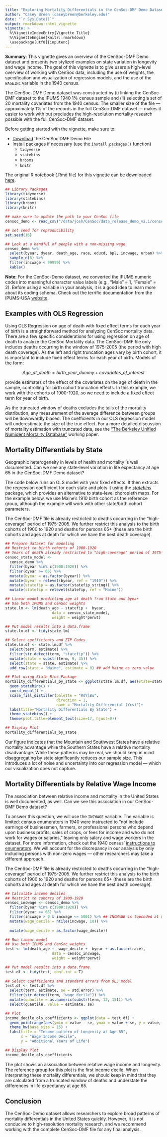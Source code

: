```yaml
---
title: "Exploring Mortality Differentials in the CenSoc-DMF Demo Dataset"
author: "Casey Breen (caseybreen@berkeley.edu)"
date: "`r Sys.Date()`"
output: rmarkdown::html_vignette
vignette: >
  %\VignetteIndexEntry{Vignette Title}
  %\VignetteEngine{knitr::rmarkdown}
  \usepackage[utf8]{inputenc}
---
```


**Summary**: This vignette gives an overview of the CenSoc-DMF Demo dataset and presents two stylized examples on state variation in longevity and wage income. The goal of this vignette is to give users a high-level overview of working with CenSoc data, including the use of weights, the specification and visualization of regression models, and the use of the `WAGEINC` variable in the 1940 census. 

The CenSoc-DMF Demo dataset was constructed by (i) linking the CenSoc-DMF dataset to the IPUMS 1940 1% census sample and (ii) selecting a set of 20 mortality covariates from the 1940 census. The smaller size of the file — approximately 1% of the records in the full CenSoc-DMF dataset — makes it easier to work with but precludes the high-resolution mortality research possible with the full CenSoc-DMF dataset. 

Before getting started with the vignette, make sure to: 

- [Download](https://censoc-download.demog.berkeley.edu/) the CenSoc DMF Demo File 
- Install packages if necessary (use the `install.packages()` function)
    - `tidyverse`
    - `statebins`
    - `brooms`
    - `knitr`
    
The original R notebook (.Rmd file) for this vignette can be downloaded [here](https://github.com/caseybreen/censocdev/tree/master/vignettes/website_vignettes). 

```r
## Library Packages
library(tidyverse)
library(statebins)
library(broom)
library(knitr)

## make sure to update the path to your CenSoc file
censoc_demo <- read_csv("/data/josh/CenSoc/data_release_demo_v2.1/censoc_dmf_demo_v2.1.csv")

## set seed for reproducibility 
set.seed(16)

## Look at a handful of people with a non-missing wage
censoc_demo %>% 
  select(byear, dyear, death_age, race, educd, bpl, incwage, urban) %>% 
  sample_n(6) %>% 
  filter(incwage < 99999) %>% 
  kable()
```

**Note**: For the CenSoc-Demo dataset, we converted the IPUMS numeric codes into meaningful character value labels (e.g., “Male” = 1, “Female” = 2). Before using a variable in your analysis, it is a good idea to learn more about its coding schema. Check out the terrific documentation from the IPUMS-USA [website](https://usa.ipums.org/usa/).  

## Examples with OLS Regression

Using OLS Regression on age of death with fixed effect terms for each year of birth is a straightforward method for analyzing CenSoc mortality data. There are a few specific considerations for using regression on age of death to analyze the CenSoc Mortality data. The CenSoc-DMF file only includes deaths occurring in the window of 1975-2005 (the period with high death coverage). As the left and right truncation ages vary by birth cohort, it is important to include fixed effect terms for each year of birth. Models of the form:

$$ Age\_at\_death = birth\_year\_dummy + covariates\_of\_interest $$

provide estimates of the effect of the covariates on the age of death in the sample, controlling for birth cohort truncation effects. In this example, we work with the cohorts of 1900-1920, so we need to include a fixed effect term for year of birth. 

As the truncated window of deaths excludes the tails of the mortality distribution, any measurement of the average difference between groups will be downwardly biased. The coefficients in our OLS regression model will underestimate the size of the true effect. For a more detailed discussion of mortality estimation with truncated data, see the [“The Berkeley Unified Numident Mortality Database"](https://www.jstor.org/stable/pdf/48708275.pdf?refreqid=excelsior%3Af4df6d1cc6ad3f1a95ac831919ab7d8f&ab_segments=&origin=&initiator=&acceptTC=1) working paper. 

## Mortality Differentials by State

Geographic heterogeneity in levels of health and mortality is well documented. Can we see any state-level variation in life expectancy at age 65 in the CenSoc-DMF Demo dataset? 

The code below runs an OLS model with year fixed effects. It then extracts the regression coefficient for each state and plots it using the [*statebins*](https://github.com/hrbrmstr/statebins) package, which provides an alternative to state-level choropleth maps. For the example below, we use Maine's 1910 birth cohort as the reference group, although the example will work with other state/birth cohort parameters.  

The CenSoc-DMF file is already restricted to deaths occurring in the "high-coverage" period of 1975-2005. We further restrict this analysis to the birth cohorts of 1900 to 1920 and deaths for persons 65+ (these are the birth cohorts and ages at death for which we have the best death coverage). 

```r
## Prepare dataset for modeling
## Restrict to birth cohorts of 1900-1920
## Years of death already restricted to "high-coverage" period of 1975-2005
censoc_state_model <-
  censoc_demo %>%
  filter(byear %in% c(1900:1920)) %>% 
  filter(dyear >= 65) %>% 
  mutate(byear = as.factor(byear)) %>% 
  mutate(byear = relevel(byear, ref = "1910")) %>%
  mutate(statefip = as.factor(statefip_string)) %>% 
  mutate(statefip = relevel(statefip, ref = "Maine")) 

## Linear model predicting age at death from State and byear 
## Use both IPUMS and CenSoc weights
state.lm <- lm(death_age ~ statefip +  byear,
                     data = censoc_state_model,
                     weight = weight*perwt) 

## Put model results into a data.frame 
state.lm.df <- tidy(state.lm)

## Select coefficients and ZIP Codes
state.lm.df <- state.lm.df %>%
  select(term, estimate) %>% 
  filter(str_detect(term, "statefip")) %>% 
  mutate(state = substr(term, 9, 35)) %>% 
  select(state = state, estimate) %>% 
  add_row(state = "Maine", estimate = 0) ## add Maine as zero value 

## Plot using State Bins Package
mortality_differentials_by_state <- ggplot(state.lm.df, aes(state=state, fill=estimate)) +
  geom_statebins() +
  coord_equal() +
  scale_fill_distiller(palette = "RdYlBu", 
                       direction = 1,
                       name = "Mortality Differential (Yrs)")+
  labs(title="Mortality Differentials By State") +
  theme_statebins() +
  theme(plot.title=element_text(size=17, hjust=0)) 

## Display Plot
mortality_differentials_by_state
```


Our figure indicates that the Mountain and Southwest States have a relative mortality advantage while the Southern States have a relative mortality disadvantage. While these patterns may be real, we should keep in mind disaggregating by state significantly reduces our sample size. This introduces a lot of noise and uncertainty into our regression model — which our visualization does not capture. 

## Mortality Differentials by Relative Wage Income

The association between relative income and mortality in the United States is well documented, as well. Can we see this association in our CenSoc-DMF Demo dataset? 

To answer this question, we will use the `INCWAGE` variable. The variable is limited: census enumerators in 1940 were instructed to "not include earnings of businessmen, farmers, or professional persons who depend upon business profits, sales of crops, or fees for income and who do not work for wages or salaries," leaving only salary and wage workers in the dataset. For more information, check out the 1940 census' [instructions to enumerators](https://usa.ipums.org/usa/voliii/inst1940.shtml#584). We will account for the discrepancy in our analysis by only including persons with non-zero wages — other researchers may take a different approach. 


The CenSoc-DMF file is already restricted to deaths occurring in the "high-coverage" period of 1975-2005. We further restrict this analysis to the birth cohorts of 1900 to 1920 and deaths for persons 65+ (these are the birth cohorts and ages at death for which we have the best death coverage). 

```r

## Calculate income deciles
## Restrict to cohorts of 1900-1920
censoc_incwage <- censoc_demo %>% 
  filter(byear %in% c(1900:1920)) %>% 
  filter(dyear >= 65) %>% 
  filter(incwage > 0 & incwage <= 5001) %>% ## INCWAGE is topcoded at $5001; higher values denote NA/Missing
  mutate(wage_decile = ntile(incwage, 10)) %>% 
  
  mutate(wage_decile = as.factor(wage_decile))

## Run linear model 
## Use both IPUMS and CenSoc weights
test <- lm(death_age ~  wage_decile +  byear + as.factor(race),
                     data = censoc_incwage,
                     weight = weight*perwt) 

## Put model results into a data.frame 
test.df <- tidy(test, conf.int = T)
  
## Select coefficients and standard errors from OLS model
test.df <- test.df %>%
  select(term, estimate, se = std.error) %>% 
  filter(str_detect(term, "wage_decile")) %>% 
  mutate(quantile = as.numeric(substr(term, 12, 15))) %>% 
  select(quantile, value = estimate, se)

## Plot 
income_decile_ols_coefficients <- ggplot(data = test.df) + 
  geom_pointrange(aes(ymin = value - se, ymax = value + se, y = value, x = quantile)) + 
  theme_bw(base_size = 15) + 
  labs(title = "Income pattern of Longevity at Age 65",
       x = "Wage Income Decile",
       y = "Additional Years of Life")

## Display Plot
income_decile_ols_coefficients
```


The plot shows an association between relative wage income and longevity. The reference group for this plot is the first income decile. When interpreting these mortality differentials, we should keep in mind that they are calculated from a truncated window of deaths and understate the differences in life expectancy at age 65. 

## Conclusion

The CenSoc-Demo dataset allows researchers to explore broad patterns of mortality differentials in the United States quickly. However, it is not conducive to high-resolution mortality research, and we recommend working with the complete CenSoc-DMF file for any final analysis.  






